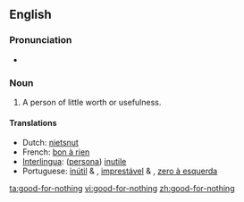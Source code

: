 ==English==

===Pronunciation===
* {{audio|en-us-good-for-nothing.ogg|Audio (US)}}

===Noun===
{{en-noun|sg=[[good]]-[[for]]-[[nothing]]}}

# A person of little worth or usefulness.

====Translations====
* Dutch: [[nietsnut]] {{m|f}}
* French: [[bon à rien]] {{m}}
* [[Interlingua]]: ([[persona]]) [[inutile]]
* Portuguese: [[inútil]] {{m}} & {{f}}, [[imprestável]] {{m}} & {{f}}, [[zero à esquerda]] {{m}}

[[ta:good-for-nothing]]
[[vi:good-for-nothing]]
[[zh:good-for-nothing]]